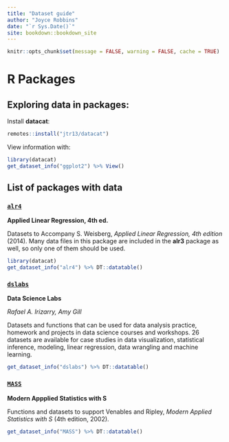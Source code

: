 ```yaml
--- 
title: "Dataset guide"
author: "Joyce Robbins"
date: "`r Sys.Date()`"
site: bookdown::bookdown_site
---
```


```r
knitr::opts_chunk$set(message = FALSE, warning = FALSE, cache = TRUE)
```


# R Packages

## Exploring data in packages:

Install **datacat**:

```r
remotes::install("jtr13/datacat")
```

View information with:

```r
library(datacat)
get_dataset_info("ggplot2") %>% View()
```

## List of packages with data

### [`alr4`](https://CRAN.R-project.org/package=alr4)


**Applied Linear Regression, 4th ed.**

Datasets to Accompany S. Weisberg, *Applied Linear Regression, 4th edition* (2014). Many data files in this package are included in the **alr3** package as well, so only one of them should be used.


```r
library(datacat)
get_dataset_info("alr4") %>% DT::datatable()
```

### [`dslabs`](https://CRAN.R-project.org/package=dslabs)

**Data Science Labs**

*Rafael A. Irizarry, Amy Gill*

Datasets and functions that can be used for data analysis practice, homework and projects in data science courses and workshops. 26 datasets are available for case studies in data visualization, statistical inference, modeling, linear regression, data wrangling and machine learning.

```r
get_dataset_info("dslabs") %>% DT::datatable()
```


### [`MASS`](https://CRAN.R-project.org/package=MASS)

**Modern Appplied Statistics with S**

Functions and datasets to support Venables and Ripley, *Modern Applied Statistics with S* (4th edition, 2002).

```r
get_dataset_info("MASS") %>% DT::datatable()
```

